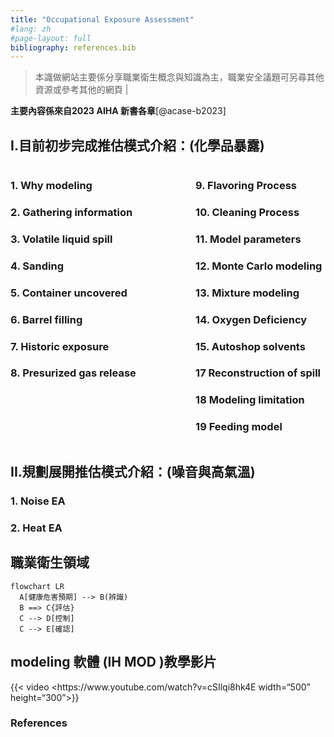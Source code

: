 ```yaml
---
title: "Occupational Exposure Assessment"
#lang: zh    
#page-layout: full
bibliography: references.bib
---
```


> 本識做網站主要係分享職業衛生概念與知識為主，職業安全議題可另尋其他資源或參考其他的網頁
|

::: {.callout-important title="參考書籍" style="color"}
**主要內容係來自2023 AIHA 新書各章**[@acase-b2023]
:::

## I.目前初步完成推估模式介紹：(化學品暴露)

:::::: columns
::: {.column width="45%"}
### 1. Why modeling

### 2. Gathering information

### 3. Volatile liquid spill

### 4. Sanding

### 5. Container uncovered

### 6. Barrel filling

### 7. Historic exposure

### 8. Presurized gas release
:::

::: {.column width="10%"}
<!-- empty column to create gap -->
:::

::: {.column width="45%"}
### 9. Flavoring Process

### 10. Cleaning Process

### 11. Model parameters

### 12. Monte Carlo modeling

### 13. Mixture modeling

### 14. Oxygen Deficiency

### 15. Autoshop solvents

### 17 Reconstruction of spill

### 18 Modeling limitation

### 19 Feeding model
:::
::::::

## II.規劃展開推估模式介紹：(噪音與高氣溫)

### 1. Noise EA

### 2. Heat EA

::: border
## 職業衛生領域

```mermaid
flowchart LR
  A[健康危害預期] --> B(辨識)
  B ==> C{評估}
  C --> D[控制] 
  C --> E[確認] 

```
:::

::: border
## modeling 軟體 (IH MOD )教學影片

{{< video <https://www.youtube.com/watch?v=cSIlqi8hk4E width="500" height="300">}}
:::

### References {.unnumbered}
